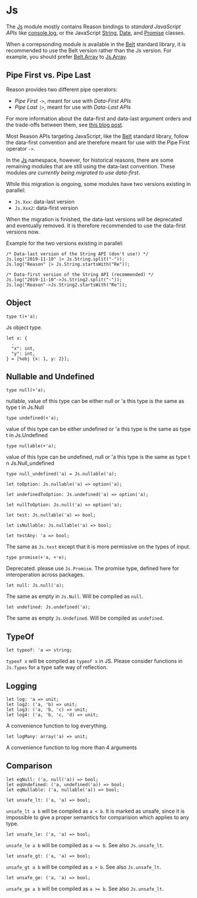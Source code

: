 
# Js

The [Js](/js_docs) module mostly contains Reason bindings to *standard JavaScript APIs*
like [console.log](https://developer.mozilla.org/en-US/docs/Web/API/Console/log),
or the JavaScript
[String](https://developer.mozilla.org/en-US/docs/Web/JavaScript/Reference/Global_Objects/String),
[Date](https://developer.mozilla.org/en-US/docs/Web/JavaScript/Reference/Global_Objects/Date), and
[Promise](https://developer.mozilla.org/en-US/docs/Web/JavaScript/Reference/Global_Objects/Promise)
classes.

When a correpsonding module is available in the [Belt](belt_docs) standard library,
it is recommended to use the Belt version rather than the Js version.
For example, you should prefer [Belt.Array](belt_docs/array) to [Js.Array](js_docs/array).

## Pipe First vs. Pipe Last

Reason provides two different pipe operators:

- *Pipe First* `->`, meant for use with *Data-First APIs*
- *Pipe Last* `|>`, meant for use with *Data-Last APIs*

For more information about the data-first and data-last argument orders and the
trade-offs between them, see
[this blog post](https://www.javierchavarri.com/data-first-and-data-last-a-comparison/).

Most Reason APIs targeting JavaScript, like the [Belt](belt_docs) standard library,
follow the data-first convention and are therefore meant for use with the Pipe First operator `->`.

In the [Js](/js_docs) namespace, however, for historical reasons, there are some
remaining modules that are still using the data-last convention. These modules
*are currently being migrated to use data-first*.

While this migration is ongoing, some modules have two versions existing in parallel:

- `Js.Xxx`: data-last version
- `Js.Xxx2`: data-first version

When the migration is finished, the data-last versions will be deprecated and eventually
removed. It is therefore recommended to use the data-first versions now.

Example for the two versions existing in parallel:

```re example
/* Data-last version of the String API (don't use!) */
Js.log("2019-11-10" |> Js.String.split("-"));
Js.log("Reason" |> Js.String.startsWith("Re"));

/* Data-first version of the String API (recommended) */
Js.log("2019-11-10"->Js.String2.split("-"));
Js.log("Reason"->Js.String2.startsWith("Re"));
```

## Object

```re
type t(+'a);
```

Js object type.

```re
let x: {
  .
  "x": int,
  "y": int,
} = [%obj {x: 1, y: 2}];
```

## Nullable and Undefined

```re
type null(+'a);
```

nullable, value of this type can be either null or 'a this type is the same as type t in Js.Null

```re
type undefined(+'a);
```

value of this type can be either undefined or 'a this type is the same as type t in Js.Undefined

```re
type nullable(+'a);
```

value of this type can be undefined, null or 'a this type is the same as type t n Js.Null_undefined

```re
type null_undefined('a) = Js.nullable('a);
```

```re
let toOption: Js.nullable('a) => option('a);
```

```re
let undefinedToOption: Js.undefined('a) => option('a);
```

```re
let nullToOption: Js.null('a) => option('a);
```

```re
let test: Js.nullable('a) => bool;
```

```re
let isNullable: Js.nullable('a) => bool;
```

```re
let testAny: 'a => bool;
```

The same as `Js.test` except that it is more permissive on the types of input.

```re
type promise(+'a, +'e);
```

Deprecated. please use `Js.Promise`.
The promise type, defined here for interoperation across packages.

```re
let null: Js.null('a);
```

The same as empty in `Js.Null`. Will be compiled as `null`.

```re
let undefined: Js.undefined('a);
```

The same as empty `Js.Undefined`. Will be compiled as `undefined`.

## TypeOf

```re
let typeof: 'a => string;
```

`typeof x` will be compiled as `typeof x` in JS. Please consider functions in `Js.Types` for a type safe way of reflection.

## Logging

```re
let log: 'a => unit;
let log2: ('a, 'b) => unit;
let log3: ('a, 'b, 'c) => unit;
let log4: ('a, 'b, 'c, 'd) => unit;
```

A convenience function to log everything.

```re
let logMany: array('a) => unit;
```

A convenience function to log more than 4 arguments

## Comparison

```re
let eqNull: ('a, null('a)) => bool;
let eqUndefined: ('a, undefined('a)) => bool;
let eqNullable: ('a, nullable('a)) => bool;
```

```re
let unsafe_lt: ('a, 'a) => bool;
```

`unsafe_lt a b` will be compiled as `a < b`. It is marked as unsafe, since it is impossible to give a proper semantics for comparision which applies to any type.

```re
let unsafe_le: ('a, 'a) => bool;
```

`unsafe_le a b` will be compiled as `a <= b`. See also `Js.unsafe_lt`.

```re
let unsafe_gt: ('a, 'a) => bool;
```

`unsafe_gt a b` will be compiled as `a > b`. See also `Js.unsafe_lt`.

```re
let unsafe_ge: ('a, 'a) => bool;
```

`unsafe_ge a b` will be compiled as `a >= b`. See also `Js.unsafe_lt`.
